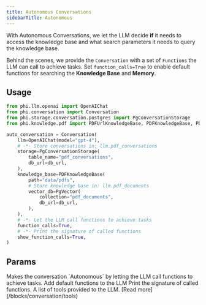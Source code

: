 ```yaml
---
title: Autonomous Conversations
sidebarTitle: Autonomous
---
```


With Autonomous Conversations, we let the LLM decide **if** it needs to access the knowledge base and what search parameters it needs to query the knowledge base.

Behind the scenes, we provide the `Conversation` with a set of `Functions` the LLM can call to achieve tasks. Set `function_calls=True` to enable default functions for searching the **Knowledge Base** and **Memory**.

## Usage

```python auto_conversation.py
from phi.llm.openai import OpenAIChat
from phi.conversation import Conversation
from phi.storage.conversation.postgres import PgConversationStorage
from phi.knowledge.pdf import PDFUrlKnowledgeBase, PDFKnowledgeBase, PDFReader

auto_conversation = Conversation(
    llm=OpenAIChat(model="gpt-4"),
    # -*- Store conversations in: llm.pdf_conversations
    storage=PgConversationStorage(
        table_name="pdf_conversations",
        db_url=db_url,
    ),
    knowledge_base=PDFKnowledgeBase(
        path="data/pdfs",
        # Store knowledge base in: llm.pdf_documents
        vector_db=PgVector(
            collection="pdf_documents",
            db_url=db_url,
        ),
    ),
    # -*- Let the LLM call functions to achieve tasks
    function_calls=True,
    # -*- Print the signature of called functions
    show_function_calls=True,
)
```

## Params

<ResponseField name="function_calls" type="bool">
  Makes the conversation `Autonomous` by letting the LLM call functions to
  achieve tasks.
</ResponseField>
<ResponseField name="default_functions" type="bool" default="True">
  Add default functions to the LLM
</ResponseField>
<ResponseField name="show_function_calls" type="bool">
  Print the signature of called functions.
</ResponseField>
<ResponseField
  name="tools"
  type="List[Union[Tool, ToolRegistry, Callable, Dict]]"
>
  A list of tools provided to the LLM. [Read more](/blocks/conversation/tools)
</ResponseField>
